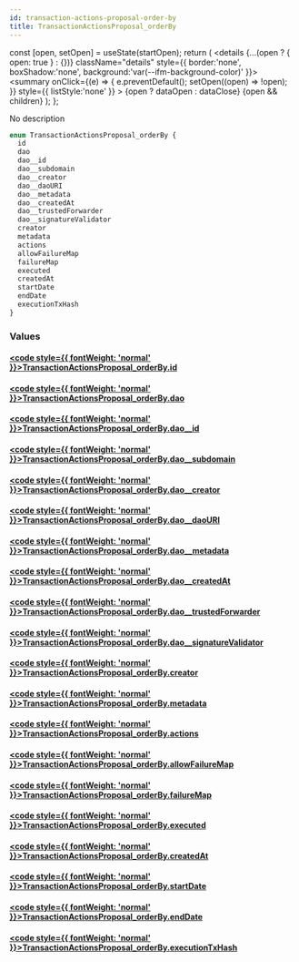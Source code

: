 ```yaml
---
id: transaction-actions-proposal-order-by
title: TransactionActionsProposal_orderBy
---
```









  const [open, setOpen] = useState(startOpen);
  return (
    <details {...(open ? { open: true } : {})} className="details" style={{ border:'none', boxShadow:'none', background:'var(--ifm-background-color)' }}>
      <summary
        onClick={(e) => {
          e.preventDefault();
          setOpen((open) => !open);
        }}
        style={{ listStyle:'none' }}
      >
      {open ? dataOpen : dataClose}
      </summary>
      {open && children}
    </details>
  );
};








No description


```graphql
enum TransactionActionsProposal_orderBy {
  id
  dao
  dao__id
  dao__subdomain
  dao__creator
  dao__daoURI
  dao__metadata
  dao__createdAt
  dao__trustedForwarder
  dao__signatureValidator
  creator
  metadata
  actions
  allowFailureMap
  failureMap
  executed
  createdAt
  startDate
  endDate
  executionTxHash
}
```




### Values

#### [<code style={{ fontWeight: 'normal' }}>TransactionActionsProposal_orderBy.<b>id</b></code>](#)  
> 
> 
> 
> 

#### [<code style={{ fontWeight: 'normal' }}>TransactionActionsProposal_orderBy.<b>dao</b></code>](#)  
> 
> 
> 
> 

#### [<code style={{ fontWeight: 'normal' }}>TransactionActionsProposal_orderBy.<b>dao__id</b></code>](#)  
> 
> 
> 
> 

#### [<code style={{ fontWeight: 'normal' }}>TransactionActionsProposal_orderBy.<b>dao__subdomain</b></code>](#)  
> 
> 
> 
> 

#### [<code style={{ fontWeight: 'normal' }}>TransactionActionsProposal_orderBy.<b>dao__creator</b></code>](#)  
> 
> 
> 
> 

#### [<code style={{ fontWeight: 'normal' }}>TransactionActionsProposal_orderBy.<b>dao__daoURI</b></code>](#)  
> 
> 
> 
> 

#### [<code style={{ fontWeight: 'normal' }}>TransactionActionsProposal_orderBy.<b>dao__metadata</b></code>](#)  
> 
> 
> 
> 

#### [<code style={{ fontWeight: 'normal' }}>TransactionActionsProposal_orderBy.<b>dao__createdAt</b></code>](#)  
> 
> 
> 
> 

#### [<code style={{ fontWeight: 'normal' }}>TransactionActionsProposal_orderBy.<b>dao__trustedForwarder</b></code>](#)  
> 
> 
> 
> 

#### [<code style={{ fontWeight: 'normal' }}>TransactionActionsProposal_orderBy.<b>dao__signatureValidator</b></code>](#)  
> 
> 
> 
> 

#### [<code style={{ fontWeight: 'normal' }}>TransactionActionsProposal_orderBy.<b>creator</b></code>](#)  
> 
> 
> 
> 

#### [<code style={{ fontWeight: 'normal' }}>TransactionActionsProposal_orderBy.<b>metadata</b></code>](#)  
> 
> 
> 
> 

#### [<code style={{ fontWeight: 'normal' }}>TransactionActionsProposal_orderBy.<b>actions</b></code>](#)  
> 
> 
> 
> 

#### [<code style={{ fontWeight: 'normal' }}>TransactionActionsProposal_orderBy.<b>allowFailureMap</b></code>](#)  
> 
> 
> 
> 

#### [<code style={{ fontWeight: 'normal' }}>TransactionActionsProposal_orderBy.<b>failureMap</b></code>](#)  
> 
> 
> 
> 

#### [<code style={{ fontWeight: 'normal' }}>TransactionActionsProposal_orderBy.<b>executed</b></code>](#)  
> 
> 
> 
> 

#### [<code style={{ fontWeight: 'normal' }}>TransactionActionsProposal_orderBy.<b>createdAt</b></code>](#)  
> 
> 
> 
> 

#### [<code style={{ fontWeight: 'normal' }}>TransactionActionsProposal_orderBy.<b>startDate</b></code>](#)  
> 
> 
> 
> 

#### [<code style={{ fontWeight: 'normal' }}>TransactionActionsProposal_orderBy.<b>endDate</b></code>](#)  
> 
> 
> 
> 

#### [<code style={{ fontWeight: 'normal' }}>TransactionActionsProposal_orderBy.<b>executionTxHash</b></code>](#)  
> 
> 
> 
> 





